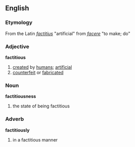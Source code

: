 == English ==
=== Etymology ===
From the Latin ''[[factitius]]'' "artificial" from ''[[facere]]'' "to make; do"

=== Adjective ===
'''factitious'''
# [[create]]d by [[human]]s; [[artificial]]
# [[counterfeit]] or [[fabricated]]

=== Noun ===
'''factitiousness'''
# the state of being factitious

=== Adverb ===
'''factitiously'''
# in a factitious manner